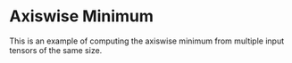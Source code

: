 Axiswise Minimum
==================

This is an example of computing the axiswise minimum from
multiple input tensors of the same size.


<WorkedExample />

